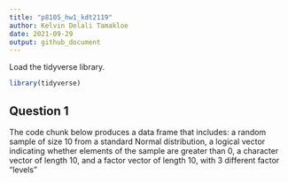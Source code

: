 ```yaml
---
title: "p8105_hw1_kdt2119"
author: Kelvin Delali Tamakloe
date: 2021-09-29
output: github_document
---
```


Load the tidyverse library.
```r
library(tidyverse)
```

## Question 1

The code chunk below produces a data frame that includes:
a random sample of size 10 from a standard Normal distribution, 
a logical vector indicating whether elements of the sample are greater than 0,
a character vector of length 10,
and a factor vector of length 10, with 3 different factor “levels”